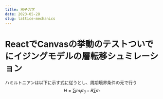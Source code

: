 ```yaml
---
title: 格子力学
date: 2023-05-28
slug: lattice-mechanics
---
```



# ReactでCanvasの挙動のテストついでにイジングモデルの層転移シュミレーション
ハミルトニアンは以下に示す式に従うとし、周期境界条件の元で行う
$$
H=\sum jm_i m_j + B\sum m
$$
<Matrix row={100} col={100}/>

